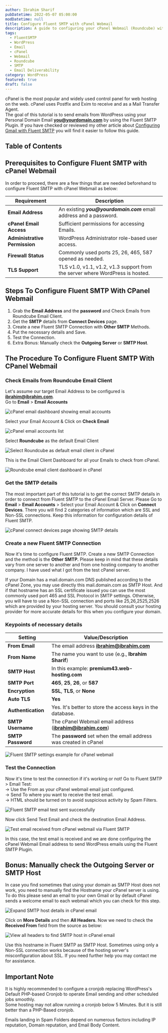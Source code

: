 ```yaml
---
author: Ibrahim Sharif
pubDatetime: 2022-05-07 05:00:00
modDatetime: null
title: Configure Fluent SMTP with cPanel Webmail
description: A guide to configuring your cPanel Webmail (Roundcube) with FluentSMTP for WordPress email delivery.
tags:
  - FluentSMTP
  - WordPress
  - Email
  - cPanel
  - Webmail
  - Roundcube
  - SMTP
  - Email Deliverability
category: WordPress
featured: true
draft: false
---
```


cPanel is the most popular and widely used control panel for web hosting on the web. cPanel uses Postfix and Exim to receive and as a Mail Transfer Agent.  
The goal of this tutorial is to send emails from WordPress using your Personal Domain Email **you@yourdomain.com** by using the Fluent SMTP Plugin. If you have checked or reviewed my other article about [Configuring Gmail with Fluent SMTP](../configure-gmail-with-fluent-smtp/) you will find it easier to follow this guide.

## Table of Contents

## Prerequisites to Configure Fluent SMTP with cPanel Webmail

In order to proceed, there are a few things that are needed beforehand to configure Fluent SMTP with cPanel Webmail as below:

| Requirement                | Description                                                                                      |
|----------------------------|--------------------------------------------------------------------------------------------------|
| **Email Address**          | An existing **_you@yourdomain.com_** email address and a password.                               |
| **cPanel Email Access**    | Sufficient permissions for accessing Emails.                                                     |
| **Administrative Permission** | WordPress Administrator role-based user access.                                               |
| **Firewall Status**        | Commonly used ports 25, 26, 465, 587 opened as needed.                                          |
| **TLS Support**            | TLS v1.0, v1.1, v1.2, v1.3 support from the server where WordPress is hosted.                   |

## Steps To Configure Fluent SMTP With CPanel Webmail

1. Grab the **Email Address** and the **password** and Check Emails from Roundcube Email Client.
2. Get the **SMTP** details from **Connect Devices** page.
3. Create a new Fluent SMTP Connection with **Other SMTP** Methods.
4. Put the necessary details and Save.
5. Test the Connection.
6. Extra Bonus: Manually check the **Outgoing Server** or **SMTP Host**.

## The Procedure To Configure Fluent SMTP With CPanel Webmail

### Check Emails from Roundcube Email Client

Let's assume our target Email Address to be configured is **ibrahim@ibrahim.com**.  
Go to **Email** \> **Email Accounts**

![cPanel email dashboard showing email accounts](@/assets/images/posts/fluentsmtp/cpanel_email_dashboard-shuvoaftab.png)

Select your Email Account & Click on **Check Email**

![cPanel email accounts list](@/assets/images/posts/fluentsmtp/cpanel_email_accounts-shuvoaftab.png)

Select **Roundcube** as the default Email Client

![Select Roundcube as default email client in cPanel](@/assets/images/posts/fluentsmtp/cpanel_email_accounts_roundcube-shuvoaftab.png)

This is the Email Client Dashboard for all your Emails to check from cPanel.

![Roundcube email client dashboard in cPanel](@/assets/images/posts/fluentsmtp/cpanel_email_accounts_roundcube_dashboard-shuvoaftab.png)

### Get the SMTP details

The most important part of this tutorial is to get the correct SMTP details in order to connect from Fluent SMTP to the cPanel Email Server. Please Go to **Email** > **Email Accounts** > Select your Email Account & Click on **Connect Devices**. There you will find 2 categories of information which are SSL and Non-SSL connections. Keep this information for configuration details of Fluent SMTP.

![cPanel connect devices page showing SMTP details](@/assets/images/posts/fluentsmtp/cpanel_email_connect_devices-shuvoaftab.png)

### Create a new Fluent SMTP Connection

Now it's time to configure Fluent SMTP. Create a new SMTP Connection and the method is the **Other** **SMTP.** Please keep in mind that these details vary from one server to another and from one hosting company to another company. I have used what I got from the test cPanel server.

If your Domain has a mail.domain.com DNS published according to the cPanel Zone, you may use directly this mail.domain.com as SMTP Host. And if that hostname has an SSL certificate issued you can use the most commonly used port 465 and SSL Protocol in SMTP settings. Otherwise, you will have to use a Non-SSL connection and ports like 25,26,2525,2526 which are provided by your hosting server. You should consult your hosting provider for more accurate details for this when you configure your domain.

### Keypoints of necessary details

| Setting           | Value/Description                                                                                   |
|-------------------|----------------------------------------------------------------------------------------------------|
| **From Email**    | The email address **ibrahim@ibrahim.com**                                                          |
| **From Name**     | The name you want to use (e.g., **Ibrahim Sharif**)                                                |
| **SMTP Host**     | In this example: **premium43.web-hosting.com**                                                     |
| **SMTP Port**     | **465**, **25**, **26**, or **587**                                                                |
| **Encryption**    | **SSL**, **TLS**, or **None**                                                                      |
| **Auto TLS**      | **Yes**                                                                                            |
| **Authentication**| Yes. It's better to store the access keys in the database.                                         |
| **SMTP Username** | The cPanel Webmail email address (**ibrahim@ibrahim.com**)                                         |
| **SMTP Password** | The **password** set when the email address was created in cPanel                                  |


![Fluent SMTP settings example for cPanel webmail](@/assets/images/posts/fluentsmtp/cpanel_webmail_Fluent_SMTP_settings-shuvoaftab.png)

### Test the Connection

Now it's time to test the connection if it's working or not! Go to Fluent SMTP > Email Test:  
\-> Use the From as your cPanel webmail email just configured.  
\-> Send To where you want to receive the test email.  
\-> HTML should be turned on to avoid suspicious activity by Spam Filters.

![Fluent SMTP email test sent successfully](@/assets/images/posts/fluentsmtp/Fluent_SMTP_email_test_successfully_sent.png)

Now click Send Test Email and check the destination Email Address.

![Test email received from cPanel webmail via Fluent SMTP](@/assets/images/posts/fluentsmtp/cpanel_email_received-shuvoaftab.png)

In this case, the test email is received and we are done configuring the cPanel Webmail Email address to send WordPress emails using the Fluent SMTP Plugin.

## Bonus: Manually check the **Outgoing Server** or **SMTP Host**

In case you find sometimes that using your domain as SMTP Host does not work, you need to manually find the Hostname your cPanel server is using. To do this please send an email to your own Gmail or by default cPanel sends a welcome email to each webmail which you can check for this step.

![Expand SMTP host details in cPanel email](@/assets/images/posts/fluentsmtp/cpanel_email_bonus_check_SMTP_host_expand-shuvoaftab.png)

Click on **More Details** and then **All Headers**. Now we need to check the **Received From** field from the source as below:

![View all headers to find SMTP host in cPanel email](@/assets/images/posts/fluentsmtp/cpanel_email_bonus_check_SMTP_host-shuvoaftab.png)

Use this hostname in Fluent SMTP as SMTP Host. Sometimes using only a Non-SSL connection works because of the hosting server's misconfiguration about SSL. If you need further help you may contact me for assistance.

## Important Note

It is highly recommended to configure a cronjob replacing WordPress's Default PHP-based Cronjob to operate Email sending and other scheduled jobs smoothly.  
Some hosting may not allow running a cronjob below 5 Minutes. But it is still better than a PHP-Based cronjob.

Emails landing in Spam Folders depend on numerous factors including IP reputation, Domain reputation, and Email Body Content.
